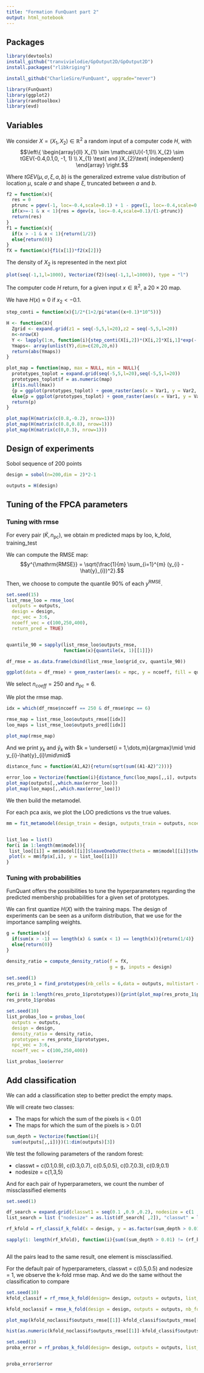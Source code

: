 ```yaml
---
title: "Formation FunQuant part 2"
output: html_notebook
---
```


## Packages 

```r
library(devtools)
install_github("tranvivielodie/GpOutput2D/GpOutput2D")
install.packages("rlibkriging")

install_github("CharlieSire/FunQuant", upgrade="never")
```


```r
library(FunQuant)
library(ggplot2)
library(randtoolbox)
library(evd)

```

## Variables

We consider $X = (X_{1},X_{2}) \in \mathbb{R}^2$ a random input of a computer code $H$, with
$$\left\{
    \begin{array}{ll}
        X_{1} \sim \mathcal{U}(-1,1)\\
        X_{2} \sim tGEV(-0.4,0.1,0, -1, 1) \\
        X_{1} \text{ and }X_{2}\text{ independent}
    \end{array}
\right.$$

Where $tGEV(\mu,\sigma,\xi,a,b)$ is the generalized extreme value distribution of location $\mu$, scale $\sigma$ and shape $\xi$, truncated between $a$ and $b$.


```r
f2 = function(x){
  res = 0
  ptrunc = pgev(-1, loc=-0.4,scale=0.1) + 1 - pgev(1, loc=-0.4,scale=0.1)
  if(x>=-1 & x < 1){res = dgev(x, loc=-0.4,scale=0.1)/(1-ptrunc)}
  return(res)
}
f1 = function(x){
  if(x > -1 & x < 1){return(1/2)}
  else{return(0)}
}
fX = function(x){f1(x[1])*f2(x[2])}
```

The density of $X_{2}$ is represented in the next plot

```r
plot(seq(-1,1,l=1000), Vectorize(f2)(seq(-1,1,l=1000)), type = "l")
```

The computer code $H$ return, for a given input $x \in \mathbb{R}^{2}$, a $20\times 20$ map.

We have $H(x) \approx 0$ if $x_{2} < -0.1.$

```r
step_conti = function(x){1/2*(1+2/pi*atan((x+0.1)*10^5))}

H <- function(X){
  Zgrid <- expand.grid(z1 = seq(-5,5,l=20),z2 = seq(-5,5,l=20))
  n<-nrow(X)
  Y <- lapply(1:n, function(i){step_conti(X[i,2])*(X[i,2]*X[i,1]*exp(-((0.8*Zgrid$z1+0.2*Zgrid$z2-10*X[i,1])**2)/(60*X[i,1]**2))*(Zgrid$z1-Zgrid$z2)*cos(X[i,1]*4)^2/log(7+Zgrid$z2+2.01+X[i,1]+X[i,2]) - Zgrid$z1/40*dnorm(cos(X[i,1])) + abs(Zgrid$z2)/30*dnorm(X[i,2]) + X[i,1] * sin(18.0 * X[i,1])/50)})
  Ymaps<- array(unlist(Y),dim=c(20,20,n))
  return(abs(Ymaps))
}
```

```r
plot_map = function(map, max = NULL, min = NULL){
  prototypes_toplot = expand.grid(seq(-5,5,l=20),seq(-5,5,l=20))
  prototypes_toplot$f = as.numeric(map)
  if(is.null(max))
  {p = ggplot(prototypes_toplot) + geom_raster(aes(x = Var1, y = Var2, fill = f)) + scale_fill_continuous(type = "viridis",direction = -1, name = "h") + theme_bw()}
  else{p = ggplot(prototypes_toplot) + geom_raster(aes(x = Var1, y = Var2, fill = f)) + scale_fill_continuous(type = "viridis", direction = -1, limits = c(min, max), name = "h") + theme_bw()  + theme(legend.text = element_text(size=13),legend.title = element_text(size=13))}
  return(p)
}
```

```r
plot_map(H(matrix(c(0.8,-0.2), nrow=1)))
plot_map(H(matrix(c(0.8,0.8), nrow=1)))
plot_map(H(matrix(c(0,0.3), nrow=1)))
```

## Design of experiments 

Sobol sequence of 200 points 

```r
design = sobol(n=200,dim = 2)*2-1

outputs = H(design)

```

## Tuning of the FPCA parameters

### Tuning with rmse

 For every pair $(\tilde{K},n_{\mathrm{pc}})$, we obtain $m$ predicted maps by loo, k\_fold, training\_test

We can compute the RMSE map: $$y^{\mathrm{RMSE}} = \sqrt{\frac{1}{m} \sum_{i=1}^{m} (y_{i} - \hat{y}_{i})^2}.$$

Then, we choose to compute the quantile $90\%$ of each $y^{\mathrm{RMSE}}$.

```r
set.seed(15)
list_rmse_loo = rmse_loo(
  outputs = outputs, 
  design = design, 
  npc_vec = 3:6, 
  ncoeff_vec = c(100,250,400),
  return_pred = TRUE)


quantile_90 = sapply(list_rmse_loo$outputs_rmse, 
                     function(x){quantile(x, 1)[[1]]})

df_rmse = as.data.frame(cbind(list_rmse_loo$grid_cv, quantile_90))

ggplot(data = df_rmse) + geom_raster(aes(x = npc, y = ncoeff, fill = quantile_90)) + theme_bw()

```

We select $n_{coeff} = 250$ and $n_{pc} = 6$.

We plot the rmse map.

```r
idx = which(df_rmse$ncoeff == 250 & df_rmse$npc == 6)

rmse_map = list_rmse_loo$outputs_rmse[[idx]]
loo_maps = list_rmse_loo$outputs_pred[[idx]]

plot_map(rmse_map)
```

And we print $y_{k}$ and $\hat{y}_{k}$ with $k = \underset{i = 1,\dots,m}{argmax}\mid \mid y_{i}-\hat{y}_{i}\mid\mid$

```r
distance_func = function(A1,A2){return(sqrt(sum((A1-A2)^2)))}

error_loo = Vectorize(function(i){distance_func(loo_maps[,,i], outputs[,,i])})(1:dim(loo_maps)[3])
plot_map(outputs[,,which.max(error_loo)])
plot_map(loo_maps[,,which.max(error_loo)])
```

We then build the metamodel.

For each pca axis, we plot the LOO predictions vs the true values.

```r
mm = fit_metamodel(design_train = design, outputs_train = outputs, ncoeff = 250, npc = 6, kernel = "matern5_2") 


list_loo = list()
for(i in 1:length(mm$model)){
 list_loo[[i]] = mm$model[[i]]$leaveOneOutVec(theta = mm$model[[i]]$theta())$mean
 plot(x = mm$fp$x[,i], y = list_loo[[i]])
}

```
### Tuning with probabilities

FunQuant offers the possibilities to tune the hyperparameters regarding the predicted membership probabilities for a given set of prototypes.

We can first quantize $H(X)$ with the training maps.
The design of experiments can be seen as a uniform distribution, that we use for the importance sampling weights.

```r

g = function(x){
  if(sum(x > -1) == length(x) & sum(x < 1) == length(x)){return(1/4)}
  else{return(0)}
}

density_ratio = compute_density_ratio(f = fX,
                                      g = g, inputs = design)

```


```r
set.seed(1)
res_proto_1 = find_prototypes(nb_cells = 6,data = outputs, multistart = 5,density_ratio = density_ratio)
```

```r
for(i in 1:length(res_proto_1$prototypes)){print(plot_map(res_proto_1$prototypes[[i]]))}
res_proto_1$probas
```

```r
set.seed(10)
list_probas_loo = probas_loo(
  outputs = outputs, 
  design = design, 
  density_ratio = density_ratio, 
  prototypes = res_proto_1$prototypes, 
  npc_vec = 3:6, 
  ncoeff_vec = c(100,250,400))

list_probas_loo$error


```

## Add classification

We can add a classification step to better predict the empty maps.

We will create two classes:

- The maps for which the sum of the pixels is < 0.01
- The maps for which the sum of the pixels is > 0.01

```r
sum_depth = Vectorize(function(i){
  sum(outputs[,,i])})(1:dim(outputs)[3])
```

We test the following parameters of the random forest:

- classwt = c(0.1,0.9), c(0.3,0.7), c(0.5,0.5), c(0.7,0.3), c(0.9,0.1)
- nodesize = c(1,3,5)

And for each pair of hyperparameters, we count the number of missclassified elements 

```r
set.seed(1)

df_search = expand.grid(classwt1 = seq(0.1 ,0.9 ,0.2), nodesize = c(1 ,3 ,5))
list_search = list ("nodesize" = as.list(df_search[ ,2]), "classwt" = lapply(1:nrow(df_search), function(i){c(df_search[i ,1] , 1-df_search[i,1])}))

rf_kfold = rf_classif_k_fold(x = design, y = as.factor(sum_depth > 0.01), list_search = list_search, nb_folds = 10)

sapply(1: length(rf_kfold), function(i){sum((sum_depth > 0.01) != (rf_kfold[[i]] - 1))})



```
All the pairs lead to the same result, one element is missclassified.

For the default pair of hyperparameters, classwt = c(0.5,0.5) and nodesize = 1, we observe the k-fold rmse map. And we do the same without the classification to compare

```r
set.seed(10)
kfold_classif = rf_rmse_k_fold(design= design, outputs = outputs, list_search = list("nodesize" = as.list(1), "classwt" = list(c(0.5,0.5))), nb_folds = 10, threshold_classification = 0.01, threshold_fpca = 0.01, ncoeff = 250, npc=6, return_pred = TRUE)

kfold_noclassif = rmse_k_fold(design = design, outputs = outputs, nb_folds = 10,npc_vec = 6,ncoeff_vec = 250)

plot_map(kfold_noclassif$outputs_rmse[[1]]-kfold_classif$outputs_rmse[[1]])

hist(as.numeric(kfold_noclassif$outputs_rmse[[1]]-kfold_classif$outputs_rmse[[1]]))
```

```r

set.seed(3)
proba_error = rf_probas_k_fold(design= design, outputs = outputs, list_search = list("nodesize" = as.list(1), "classwt" = list(c(0.5,0.5))), nb_folds = 10, density_ratio = density_ratio, prototypes = res_proto_1$prototypes, threshold_classification = 0.01, threshold_fpca = 0.01, ncoeff = 250, npc=6, return_pred = FALSE)


proba_error$error
```
